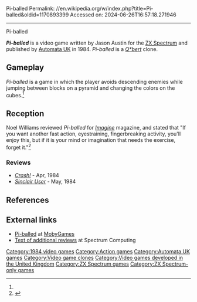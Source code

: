Pi-balled
Permalink: //en.wikipedia.org/w/index.php?title=Pi-balled&oldid=1170893399
Accessed on: 2024-06-26T16:57:18.271946



------
Pi-balled
{{Short description|1984 video game}}
{{one source|date=June 2021}}
{{Infobox video game
| collapsible = 
| state = 
| italic title = 
| title = Pi-balled
| image = Pi-balled cover.jpg
| alt = 
| caption = 
| developer = 
| publisher = [[Automata UK]]
| programmer = Jason Austin<ref name=specom/>
| artist = Colin Tuck<ref name=specom/>
| series = 
| engine = 
| platforms = [[ZX Spectrum]]
| released = 1984
| genre = 
| modes = 
}}

'''''Pi-balled''''' is a video game written by Jason Austin for the [[ZX Spectrum]] and published by [[Automata UK]] in 1984. ''Pi-balled'' is a ''[[Q*bert]]'' clone.

==Gameplay==
''Pi-balled'' is a game in which the player avoids descending enemies while jumping between blocks on a pyramid and changing the colors on the cubes.<ref name="Imagine21"/>

==Reception==
Noel Williams reviewed ''Pi-balled'' for ''[[Imagine (AD&D magazine)|Imagine]]'' magazine, and stated that "If you want another fast action, eyestraining, fingerbreaking activity, you'll enjoy this, but if it is your mind or imagination that needs the exercise, forget it."<ref name="Imagine21">{{cite journal | last = Williams |first = Noel | title =Game Reviews | type = review | journal = [[Imagine (game magazine)|Imagine]] | issue = 21| pages =24 | publisher = TSR Hobbies (UK), Ltd. |date=December 1984}}</ref>

===Reviews===
*''[[Crash (magazine)|Crash!]]'' - Apr, 1984
*''[[Sinclair User]]'' - May, 1984

==References==
{{reflist|refs=
<ref name=specom>{{cite web |title=Pi-Balled |url=https://spectrumcomputing.co.uk/entry/3698/ZX-Spectrum/Pi-Balled |website=Spectrum Computing}}</ref>
}}

==External links==
*[https://www.mobygames.com/game/zx-spectrum/pi-balled Pi-balled] at [[MobyGames]]
*[https://spectrumcomputing.co.uk/zxsr.php?id=3698 Text of additional reviews] at Spectrum Computing

[[Category:1984 video games]]
[[Category:Action games]]
[[Category:Automata UK games]]
[[Category:Video game clones]]
[[Category:Video games developed in the United Kingdom]]
[[Category:ZX Spectrum games]]
[[Category:ZX Spectrum-only games]]